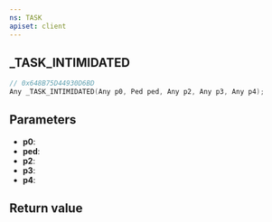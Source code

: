 ```yaml
---
ns: TASK
apiset: client
---
```

## _TASK_INTIMIDATED

```c
// 0x648B75D44930D6BD
Any _TASK_INTIMIDATED(Any p0, Ped ped, Any p2, Any p3, Any p4);
```


## Parameters
* **p0**:
* **ped**:
* **p2**:
* **p3**:
* **p4**:

## Return value